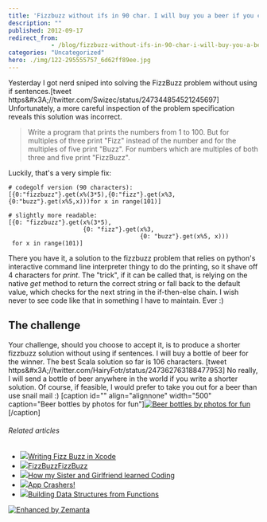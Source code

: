 ```yaml
---
title: 'Fizzbuzz without ifs in 90 char. I will buy you a beer if you can do better.'
description: ""
published: 2012-09-17
redirect_from: 
            - /blog/fizzbuzz-without-ifs-in-90-char-i-will-buy-you-a-beer-if-you-can-do-better/swizec/5276
categories: "Uncategorized"
hero: ./img/122-295555757_6d62ff89ee.jpg
---
```

Yesterday I got nerd sniped into solving the FizzBuzz problem without using if sentences.\[tweet https&amp;#x3A;//twitter.com/Swizec/status/247344854521245697] Unfortunately, a more careful inspection of the problem specification reveals this solution was incorrect.

> Write a program that prints the numbers from 1 to 100. But for multiples of three print &quot;Fizz&quot; instead of the number and for the multiples of five print &quot;Buzz&quot;. For numbers which are multiples of both three and five print &quot;FizzBuzz&quot;.

Luckily, that&#x27;s a very simple fix:

```
# codegolf version (90 characters):
[{0:"fizzbuzz"}.get(x%(3*5),{0:"fizz"}.get(x%3,{0:"buzz"}.get(x%5,x)))for x in range(101)]

# slightly more readable:
[{0: "fizzbuzz"}.get(x%(3*5), 
                     {0: "fizz"}.get(x%3, 
                                     {0: "buzz"}.get(x%5, x))) 
 for x in range(101)]
```

There you have it, a solution to the fizzbuzz problem that relies on python&#x27;s interactive command line interpreter thingy to do the printing, so it shave off 4 characters for _print_. The &quot;trick&quot;, if it can be called that, is relying on the native _get_ method to return the correct string or fall back to the default value, which checks for the next string in the if-then-else chain. I wish never to see code like that in something I have to maintain. Ever :)

## The challenge

Your challenge, should you choose to accept it, is to produce a shorter fizzbuzz solution without using if sentences. I will buy a bottle of beer for the winner. The best Scala solution so far is 106 characters. \[tweet https&amp;#x3A;//twitter.com/HairyFotr/status/247362763188477953] No really, I will send a bottle of beer anywhere in the world if you write a shorter solution. Of course, if feasible, I would prefer to take you out for a beer than use snail mail :) \[caption id=&quot;&quot; align=&quot;alignnone&quot; width=&quot;500&quot; caption=&quot;Beer bottles by photos for fun&quot;][![Beer bottles by photos for fun](./img/122-295555757_6d62ff89ee.jpg "Beer bottles by photos for fun")](http://www.flickr.com/photos/97073587@N00/295555757/)\[/caption]

###### Related articles

- [![](http://i.zemanta.com/noimg_40_80_80.jpg)](http://www.iamdann.com/2012/09/12/writing-fizz-buzz-in-xcode)[Writing Fizz Buzz in Xcode](http://www.iamdann.com/2012/09/12/writing-fizz-buzz-in-xcode)
- [![](http://i.zemanta.com/103125384_80_80.jpg)](http://www.programr.com/CPP/FizzBuzzFizzBuzz-1)[FizzBuzzFizzBuzz](http://www.programr.com/CPP/FizzBuzzFizzBuzz-1)
- [![](http://i.zemanta.com/noimg_101_80_80.jpg)](http://blog.songz.me/how-my-sister-and-girlfriend-learned-coding-in-2-months/)[How my Sister and Girlfriend learned Coding](http://blog.songz.me/how-my-sister-and-girlfriend-learned-coding-in-2-months/)
- [![](http://i.zemanta.com/noimg_49_80_80.jpg)](http://andydennie.com/2012/08/22/app-crashers/)[App Crashers!](http://andydennie.com/2012/08/22/app-crashers/)
- [![](http://i.zemanta.com/noimg_128_80_80.jpg)](http://usrsb.in/blog/blog/2012/04/01/building-data-structures-from-functions/)[Building Data Structures from Functions](http://usrsb.in/blog/blog/2012/04/01/building-data-structures-from-functions/)

[![Enhanced by Zemanta](http://img.zemanta.com/zemified_e.png?x-id=7b300a1d-661b-4c76-a8bc-e40dbfa45012)](http://www.zemanta.com/?px "Enhanced by Zemanta")